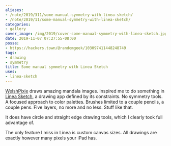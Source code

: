 ```yaml
---
aliases:
- /note/2019/311/some-manual-symmetry-with-linea-sketch/
- /note/2019/11/some-manual-symmetry-with-linea-sketch/
categories:
- gallery
cover_image: /img/2019/cover-some-manual-symmetry-with-linea-sketch.jpg
date: 2019-11-07 07:27:55-08:00
posse:
- https://hackers.town/@randomgeek/103097411448248749
tags:
- drawing
- symmetry
title: Some manual symmetry with Linea Sketch
uses:
- linea-sketch
---
```


[WelshPixie][] draws amazing mandala images.
Inspired me to do something in [Linea Sketch][], a drawing app defined by its constraints.
No symmetry tools.
A focused approach to color palettes.
Brushes limited to a couple
pencils, a couple pens. Five layers, no more and no less. Stuff like that.

It does have circle and straight edge drawing tools, which I clearly took full advantage of.

The only feature I miss in Linea is custom canvas sizes. All drawings are exactly however many pixels your
iPad has.

[WelshPixie]: http://delsdoodles.com/
[Linea Sketch]: https://linea-app.com/
